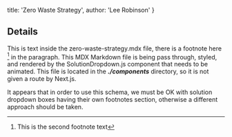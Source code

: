 
  title: 'Zero Waste Strategy',
  author: 'Lee Robinson'
}


## Details
This is text inside the zero-waste-strategy.mdx file, there is a footnote here [^{"second"}] in the paragraph. This MDX Markdown file is being pass through, styled, and rendered by the SolutionDropdown.js component that needs to be animated.  This file is located in the ***./components*** directory, so it is not given a route by Next.js.

It appears that in order to use this schema, we must be OK with solution dropdown boxes having their own footnotes section, otherwise a different approach should be taken.

[^{"second"}]: This is the second footnote text
